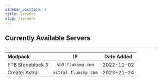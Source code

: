 ```yaml
---
sidebar_position: 3
title: Servers
slug: /servers
---
```


## Currently Available Servers
---

| Modpack | IP | Date Added |
|:--------|:--:|:----------:|
| FTB Stoneblock 3 | `sb3.fluxsmp.com` | 2022-11-02 |
| Create: Astral | `astral.fluxsmp.com` | 2023-21-24 |